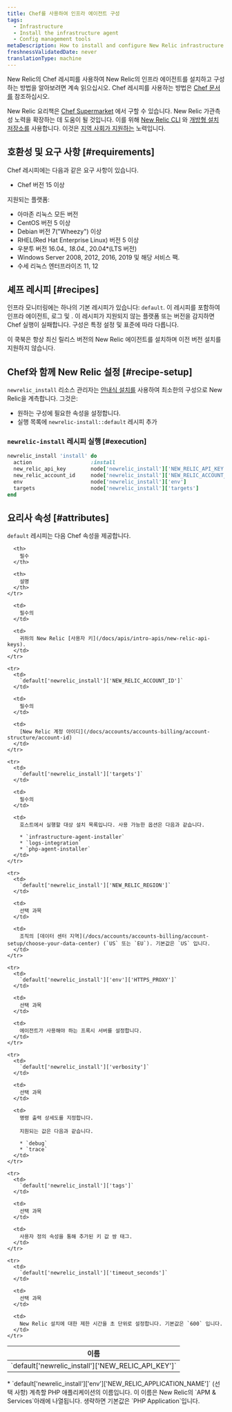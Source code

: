 ```yaml
---
title: Chef를 사용하여 인프라 에이전트 구성
tags:
  - Infrastructure
  - Install the infrastructure agent
  - Config management tools
metaDescription: How to install and configure New Relic infrastructure monitoring using Chef.
freshnessValidatedDate: never
translationType: machine
---
```


New Relic의 Chef 레시피를 사용하여 New Relic의 인프라 에이전트를 설치하고 구성하는 방법을 알아보려면 계속 읽으십시오. Chef 레시피를 사용하는 방법은 [Chef 문서 를](https://www.chef.io/solutions/infrastructure-automation/) 참조하십시오.

New Relic 요리책은 [Chef Supermarket](https://supermarket.chef.io/cookbooks/newrelic-install) 에서 구할 수 있습니다. New Relic 가관측성 노력을 확장하는 데 도움이 될 것입니다. 이를 위해 [New Relic CLI](https://github.com/newrelic/newrelic-cli) 와 [개방형 설치 저장소를](https://github.com/newrelic/open-install-library) 사용합니다. 이것은 [지역 사회가 지원하는](https://github.com/newrelic/chef-install) 노력입니다.

## 호환성 및 요구 사항 [#requirements]

Chef 레시피에는 다음과 같은 요구 사항이 있습니다.

* Chef 버전 15 이상

지원되는 플랫폼:

* 아마존 리눅스 모든 버전
* CentOS 버전 5 이상
* Debian 버전 7("Wheezy") 이상
* RHEL(Red Hat Enterprise Linux) 버전 5 이상
* 우분투 버전 16.04._, 18.04._, 20.04\*(LTS 버전)
* Windows Server 2008, 2012, 2016, 2019 및 해당 서비스 팩.
* 수세 리눅스 엔터프라이즈 11, 12

## 셰프 레시피 [#recipes]

인프라 모니터링에는 하나의 기본 레시피가 있습니다: `default`. 이 레시피를 포함하여 인프라 에이전트, 로그 및 <InlinePopover type="apm"/>. 이 레시피가 지원되지 않는 플랫폼 또는 버전을 감지하면 Chef 실행이 실패합니다. 구성은 특정 설정 및 표준에 따라 다릅니다.

<Callout variant="important">
  이 쿡북은 항상 최신 릴리스 버전의 New Relic 에이전트를 설치하며 이전 버전 설치를 지원하지 않습니다.
</Callout>

## Chef와 함께 New Relic 설정 [#recipe-setup]

`newrelic_install` 리소스 관리자는 [안내식 설치를](https://one.newrelic.com/marketplace/install-data-source?state=54fb0241-f38f-ac22-f941-6566d771b6f4) 사용하여 최소한의 구성으로 New Relic을 계측합니다. 그것은:

* 원하는 구성에 필요한 속성을 설정합니다.
* 실행 목록에 `newrelic-install::default` 레시피 추가

### `newrelic-install` 레시피 실행 [#execution]

```ruby
newrelic_install 'install' do
  action                   :install
  new_relic_api_key        node['newrelic_install']['NEW_RELIC_API_KEY']
  new_relic_account_id     node['newrelic_install']['NEW_RELIC_ACCOUNT_ID']
  env                      node['newrelic_install']['env']
  targets                  node['newrelic_install']['targets']
end
```

## 요리사 속성 [#attributes]

`default` 레시피는 다음 Chef 속성을 제공합니다.

<table>
  <thead>
    <tr>
      <th style={{ width: "300px" }}>
        이름
      </th>

      <th>
        필수
      </th>

      <th>
        설명
      </th>
    </tr>
  </thead>

  <tbody>
    <tr>
      <td>
        `default['newrelic_install']['NEW_RELIC_API_KEY']`
      </td>

      <td>
        필수의
      </td>

      <td>
        귀하의 New Relic [사용자 키](/docs/apis/intro-apis/new-relic-api-keys).
      </td>
    </tr>

    <tr>
      <td>
        `default['newrelic_install']['NEW_RELIC_ACCOUNT_ID']`
      </td>

      <td>
        필수의
      </td>

      <td>
        [New Relic 계정 아이디](/docs/accounts/accounts-billing/account-structure/account-id)
      </td>
    </tr>

    <tr>
      <td>
        `default['newrelic_install']['targets']`
      </td>

      <td>
        필수의
      </td>

      <td>
        호스트에서 실행할 대상 설치 목록입니다. 사용 가능한 옵션은 다음과 같습니다.

        * `infrastructure-agent-installer`
        * `logs-integration`
        * `php-agent-installer`
      </td>
    </tr>

    <tr>
      <td>
        `default['newrelic_install']['NEW_RELIC_REGION']`
      </td>

      <td>
        선택 과목
      </td>

      <td>
        조직의 [데이터 센터 지역](/docs/accounts/accounts-billing/account-setup/choose-your-data-center) (`US` 또는 `EU`). 기본값은 `US` 입니다.
      </td>
    </tr>

    <tr>
      <td>
        `default['newrelic_install']['env']['HTTPS_PROXY']`
      </td>

      <td>
        선택 과목
      </td>

      <td>
        에이전트가 사용해야 하는 프록시 서버를 설정합니다.
      </td>
    </tr>

    <tr>
      <td>
        `default['newrelic_install']['verbosity']`
      </td>

      <td>
        선택 과목
      </td>

      <td>
        명령 출력 상세도를 지정합니다.

        지원되는 값은 다음과 같습니다.

        * `debug`
        * `trace`
      </td>
    </tr>

    <tr>
      <td>
        `default['newrelic_install']['tags']`
      </td>

      <td>
        선택 과목
      </td>

      <td>
        사용자 정의 속성을 통해 추가된 키 값 쌍 태그.
      </td>
    </tr>

    <tr>
      <td>
        `default['newrelic_install']['timeout_seconds']`
      </td>

      <td>
        선택 과목
      </td>

      <td>
        New Relic 설치에 대한 제한 시간을 초 단위로 설정합니다. 기본값은 `600` 입니다.
      </td>
    </tr>
  </tbody>
</table>

<CollapserGroup>
  <Collapser
    id="environment-vars"
    title="PHP 에이전트"
  >
    * `default['newrelic_install']['env']['NEW_RELIC_APPLICATION_NAME']` (선택 사항) 계측할 PHP 애플리케이션의 이름입니다. 이 이름은 New Relic의 `APM & Services`아래에 나열됩니다. 생략하면 기본값은 `PHP Application`입니다.
  </Collapser>
</CollapserGroup>
